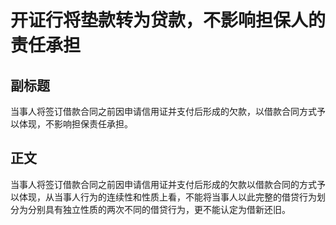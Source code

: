 # 开证行将垫款转为贷款，不影响担保人的责任承担
## 副标题
当事人将签订借款合同之前因申请信用证并支付后形成的欠款，以借款合同方式予以体现，不影响担保责任承担。
## 正文
当事人将签订借款合同之前因申请信用证并支付后形成的欠款以借款合同的方式予以体现，从当事人行为的连续性和性质上看，不能将当事人以此完整的借贷行为划分为分别具有独立性质的两次不同的借贷行为，更不能认定为借新还旧。